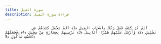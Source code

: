 ```yaml
---
title: سورة الفيل
description: قراءة سورة الفيل
---
```


                أَلَمْ تَرَ كَيْفَ فَعَلَ رَبُّكَ بِأَصْحَابِ الْفِيلِ ﴿1﴾ أَلَمْ يَجْعَلْ كَيْدَهُمْ فِي تَضْلِيلٍ ﴿2﴾ وَأَرْسَلَ عَلَيْهِمْ طَيْرًا أَبَابِيلَ ﴿3﴾ تَرْمِيهِمْ بِحِجَارَةٍ مِنْ سِجِّيلٍ ﴿4﴾ فَجَعَلَهُمْ كَعَصْفٍ مَأْكُولٍ ﴿5﴾
